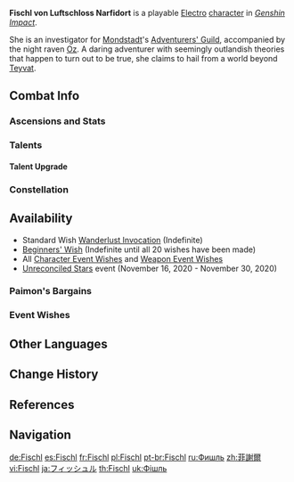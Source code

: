 {{CharacterTabs}}
{{About|the playable character|the her darkness self|Immernacht Fischl}}
{{Character Infobox
|image            = <gallery>
Character Fischl Card.png|Card
Character Fischl Full Wish.png|Wish
Character Fischl Game.png|In Game
</gallery>

<!--Playable Character Information-->
|type             = Playable
|rarity           = 4
|weapon           = Bow
|element          = Electro

<!--Character Information-->
|name             = Fischl
|realname         = Amy<ref>Twitter: [https://twitter.com/GenshinImpact/status/1265492955961286657 (Oz) Mein Fräulein, a letter has been received.]</ref><ref>YouTube: [https://youtu.be/YPuUdLQdcxQ?t=57 New Character Announcement - "Fischl can't lose just yet!"]</ref>
|birthday         = May 27th
|constellation    = Corvus
|region           = Mondstadt
|affiliation      = Adventurers' Guild
|dish             = Die Heilige Sinfonie
|father           = Fischl's Father
|mother           = Fischl's Mother
|relative         = Immernacht Fischl
|relativeNote     = Darkness self
|obtain           = *[[Wishes]]
*[[Paimon's Bargains]]
|releaseDate      = 2020-09-28

<!--Titles-->
|title            = Prinzessin der Verurteilung!
|title2           = Sovereign of Immernachtreich

<!--Voice Actors-->
|voiceEN          = [[imdb:nm3743705|Brittany Cox]]<ref name="Fischl EN/JP">Twitter: [https://twitter.com/GenshinImpact/status/1325045335387877378 VA Announcement]</ref><br />Oz: [[imdb:nm1408690|Ben Pronsky]]<ref name="Oz EN/JP">Twitter: [https://twitter.com/GenshinImpact/status/1330345930227388416 VA Announcement]</ref>
|voiceCN          = [https://zh.moegirl.org.cn/Mace Mace]<ref name ="Fischl and Oz CN">Weibo: [https://weibo.com/6593199887/IBrm7EYhA Fischl Chinese Character Demo]</ref><br />Oz: [https://baike.baidu.com/item/%E8%B5%B5%E6%82%A6%E7%A8%8B/56230792 Zhao Yuecheng] (赵悦程)<ref>Bilibili: [https://www.bilibili.com/video/BV11d4y1Q7BU 《原神》剧情PV-「辉金盛夏」] Video Description</ref>
|voiceJP          = {{w|Maaya Uchida|Uchida Maaya (内田真礼)}}<ref name="Fischl EN/JP" /><br />Oz: {{w|Yasunori Masutani|Masutani Yasunori (増谷康紀)}}<ref name="Oz EN/JP" />
|voiceKR          = {{w|ko:박고운|Park Go-woon (박고운)}}<ref>Twitter: [https://twitter.com/genshinimpactkr/status/1325032711858221057 VA Announcement]</ref><br />Oz: {{w|ko:이현 (성우)|Lee Hyun (이현)}}<ref>Twitter: [https://twitter.com/genshinimpactkr/status/1330345835234615296 VA Announcement]</ref>
}}

'''Fischl von Luftschloss Narfidort''' is a playable [[Electro]] [[character]] in ''[[Genshin Impact]]''.

She is an investigator for [[Mondstadt]]'s [[Adventurers' Guild]], accompanied by the night raven [[Oz]].  A daring adventurer with seemingly outlandish theories that happen to turn out to be true, she claims to hail from a world beyond [[Teyvat]].

==Combat Info==
===Ascensions and Stats===
{{Character Ascensions and Stats}}

===Talents===
{{Talent Table}}

====Talent Upgrade====
{{Talent Upgrade}}

===Constellation===
{{Constellation Table}}

==Availability==
*Standard Wish [[Wanderlust Invocation]] (Indefinite)
*[[Beginners' Wish]] (Indefinite until all 20 wishes have been made)
*All [[Character Event Wishes]] and [[Weapon Event Wishes]]
*[[Unreconciled Stars#Prinzessin's Pact|Unreconciled Stars]] event (November 16, 2020 - November 30, 2020)

===Paimon's Bargains===
{{Paimon's Bargains History}}

===Event Wishes===
{{Featured}}

==Other Languages==
{{Other Languages|default_hidden = 1
|en      = Fischl
|zhs     = 菲谢尔
|zhs_rm  = Fēixiè'ěr
|zht     = 菲謝爾
|zht_rm  = Fēixiè'ěr
|ja      = フィッシュル
|ja_rm   = Fisshuru
|ko      = 피슬
|ko_rm   = Piseul
|es      = Fischl
|fr      = Fischl
|ru      = Фишль
|th      = Fischl
|vi      = Fischl
|de      = Fischl
|id      = Fischl
|pt      = Fischl
}}

==Change History==
{{Change History|1.0}}

==References==
{{Reflist|2}}

==Navigation==
{{Character Navbox}}

[[de:Fischl]]
[[es:Fischl]]
[[fr:Fischl]]
[[pl:Fischl]]
[[pt-br:Fischl]]
[[ru:Фишль]]
[[zh:菲謝爾]]
[[vi:Fischl]]
[[ja:フィッシュル]]
[[th:Fischl]]
[[uk:Фішль]]